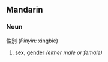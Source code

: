 ==Mandarin==
{{zh-forms|[[性]][[别]]|[[性別]]}}
===Noun===
性别 (''Pinyin:'' xìngbié)

#{{biology|lang=zh}} [[sex]], [[gender]] ''(either male or female)''

{{zh-attention}}